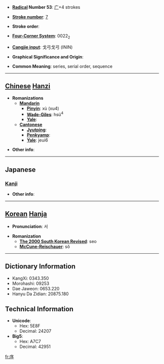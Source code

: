 * '''[[Wiktionary:Chinese radical index| Radical]] Number 53''': [[Wiktionary:Chinese radical index 广|广]]+4 strokes

* '''[[Wiktionary:Chinese total strokes index|Stroke number]]''': [[Wiktionary:Chinese total strokes index 7|7]]

* '''Stroke order''': 

* '''[[Wiktionary:Chinese four corner index|Four-Corner System]]''': 0022<sub>2</sub>

* '''[[Wiktionary:Chinese Cangjie index|Cangjie input]]''': 戈弓戈弓 (ININ)

* '''Graphical Significance and Origin''': 

* '''Common Meaning''': series, serial order, sequence

----

== [[Chinese]] [[Hanzi]] ==

* '''Romanizations'''
** '''[[Mandarin]]'''
*** '''[[Pinyin]]''': xù (xu4)
*** '''[[Wade-Giles]]''': hsü<sup>4</sup>
*** '''[[Yale]]''': 
** '''[[Cantonese]]'''
*** '''[[Jyutping]]''':
*** '''[[Penkyamp]]''': 
*** '''[[Yale]]''': jeui6

* '''Other info''': 

----

==Japanese==
===[[Kanji]]===
{{kanji|on readings=[[じょ]] (jo)
|kun readings=[[ついで]] (tsuide), [[のべる]] (noberu)
}}

* '''Other info''':  

----

== [[Korean]] [[Hanja]] ==

* '''Pronunciation''': 서

* '''Romanization'''
** '''[[The 2000 South Korean Revised Romanization|The 2000 South Korean Revised]]''': seo
** '''[[McCune-Reischauer]]''': sŏ

----

== Dictionary Information ==

* KangXi: 0343.350
* Morohashi: 09253
* Dae Jaweon: 0653.220
* Hanyu Da Zidian: 20875.180

== Technical Information ==

* '''Unicode''':
** Hex: 5E8F
** Decimal: 24207
* '''Big5''':
** Hex: A7C7
** Decimal: 42951

[[fr:序]]